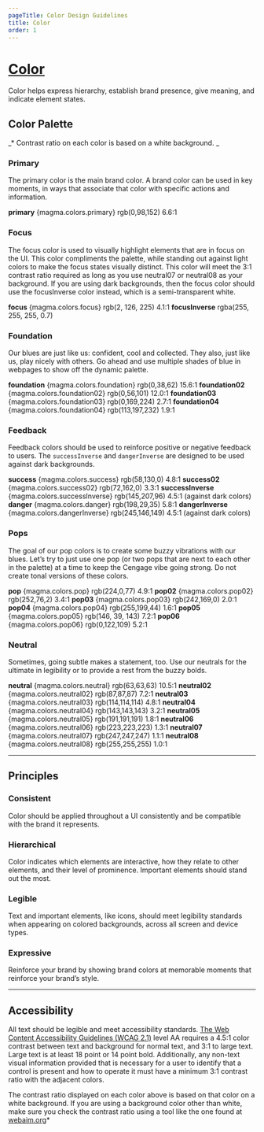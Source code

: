 ```yaml
---
pageTitle: Color Design Guidelines
title: Color
order: 1
---
```



# [Color]('design')

Color helps express hierarchy, establish brand presence, give meaning, and
indicate element states.

## Color Palette

_\* Contrast ratio on each color is based on a white background. _

### Primary

The primary color is the main brand color. A brand color can be used in key moments, in ways that associate that color with specific actions and information.

<div class="swatch-rows">
  <ColorSwatch color={magma.colors.primary}>
    <span>
      <strong>primary</strong>
    </span>
    <span class="color-hex">{magma.colors.primary}</span>
    <span>rgb(0,98,152)</span>
    <span>6.6:1</span>
  </ColorSwatch>
</div>

### Focus

The focus color is used to visually highlight elements that are in focus on the UI. This color compliments the palette, while standing out against light colors to make the focus states visually distinct. This color will meet the 3:1 contrast ratio required as long as you use neutral07 or neutral08 as your background.
If you are using dark backgrounds, then the focus color should use the focusInverse color instead, which is a semi-transparent white.

<div class="swatch-rows">
  <ColorSwatch color={magma.colors.focus}>
    <span>
      <strong>focus</strong>
    </span>
    <span class="color-hex">{magma.colors.focus}</span>
    <span>rgb(2, 126, 225)</span>
    <span>4.1:1</span>
  </ColorSwatch>
  <ColorSwatch color={magma.colors.focusInverse}>
    <span>
      <strong>focusInverse</strong>
    </span>
    <span>rgba(255, 255, 255, 0.7)</span>
  </ColorSwatch>
</div>

### Foundation

Our blues are just like us: confident, cool and collected. They also, just like us, play nicely with others. Go ahead and use multiple shades of blue in webpages to show off the dynamic palette.

<div class="swatch-rows">
  <ColorSwatch color={magma.colors.foundation}>
    <span>
      <strong>foundation</strong>
    </span>
    <span class="color-hex">{magma.colors.foundation}</span>
    <span>rgb(0,38,62)</span>
    <span>15.6:1</span>
  </ColorSwatch>
  <ColorSwatch color={magma.colors.foundation02}>
    <span>
      <strong>foundation02</strong>
    </span>
    <span class="color-hex">{magma.colors.foundation02}</span>
    <span>rgb(0,56,101)</span>
    <span>12.0:1</span>
  </ColorSwatch>
  <ColorSwatch color={magma.colors.foundation03}>
    <span>
      <strong>foundation03</strong>
    </span>
    <span class="color-hex">{magma.colors.foundation03}</span>
    <span>rgb(0,169,224)</span>
    <span>2.7:1</span>
  </ColorSwatch>
  <ColorSwatch color={magma.colors.foundation04}>
    <span>
      <strong>foundation04</strong>
    </span>
    <span class="color-hex">{magma.colors.foundation04}</span>
    <span>rgb(113,197,232)</span>
    <span>1.9:1</span>
  </ColorSwatch>
</div>

### Feedback

Feedback colors should be used to reinforce positive or negative feedback to users. The `successInverse` and `dangerInverse` are designed to be used against dark backgrounds.

<div class="swatch-rows">
  <ColorSwatch color={magma.colors.success}>
    <span>
      <strong>success</strong>
    </span>
    <span class="color-hex">{magma.colors.success}</span>
    <span>rgb(58,130,0)</span>
    <span>4.8:1</span>
  </ColorSwatch>
  <ColorSwatch color={magma.colors.success02}>
    <span>
      <strong>success02</strong>
    </span>
    <span class="color-hex">{magma.colors.success02}</span>
    <span>rgb(72,162,0)</span>
    <span>3.3:1</span>
  </ColorSwatch>
  <ColorSwatch color={magma.colors.successInverse}>
    <span>
      <strong>successInverse</strong>
    </span>
    <span class="color-hex">{magma.colors.successInverse}</span>
    <span>rgb(145,207,96)</span>
    <span>4.5:1 (against dark colors)</span>
  </ColorSwatch>
  <ColorSwatch color={magma.colors.danger}>
    <span>
      <strong>danger</strong>
    </span>
    <span class="color-hex">{magma.colors.danger}</span>
    <span>rgb(198,29,35)</span>
    <span>5.8:1</span>
  </ColorSwatch>
  <ColorSwatch color={magma.colors.dangerInverse}>
    <span>
      <strong>dangerInverse</strong>
    </span>
    <span class="color-hex">{magma.colors.dangerInverse}</span>
    <span>rgb(245,146,149)</span>
    <span>4.5:1 (against dark colors)</span>
  </ColorSwatch>
</div>

### Pops

The goal of our pop colors is to create some buzzy vibrations with our blues. Let’s try to just use one pop (or two pops that are next to each other in the palette) at a time to keep the Cengage vibe going strong. Do not create tonal versions of these colors.

<div class="swatch-rows">
  <ColorSwatch color={magma.colors.pop}>
    <span>
      <strong>pop</strong>
    </span>
    <span class="color-hex">{magma.colors.pop}</span>
    <span>rgb(224,0,77)</span>
    <span>4.9:1</span>
  </ColorSwatch>
  <ColorSwatch color={magma.colors.pop02}>
    <span>
      <strong>pop02</strong>
    </span>
    <span class="color-hex">{magma.colors.pop02}</span>
    <span>rgb(252,76,2)</span>
    <span>3.4:1</span>
  </ColorSwatch>
  <ColorSwatch color={magma.colors.pop03}>
    <span>
      <strong>pop03</strong>
    </span>
    <span class="color-hex">{magma.colors.pop03}</span>
    <span>rgb(242,169,0)</span>
    <span>2.0:1</span>
  </ColorSwatch>
  <ColorSwatch color={magma.colors.pop04}>
    <span>
      <strong>pop04</strong>
    </span>
    <span class="color-hex">{magma.colors.pop04}</span>
    <span>rgb(255,199,44)</span>
    <span>1.6:1</span>
  </ColorSwatch>
  <ColorSwatch color={magma.colors.pop05}>
    <span>
      <strong>pop05</strong>
    </span>
    <span class="color-hex">{magma.colors.pop05}</span>
    <span>rgb(146, 39, 143)</span>
    <span>7.2:1</span>
  </ColorSwatch>
  <ColorSwatch color={magma.colors.pop06}>
    <span>
      <strong>pop06</strong>
    </span>
    <span class="color-hex">{magma.colors.pop06}</span>
    <span>rgb(0,122,109)</span>
    <span>5.2:1</span>
  </ColorSwatch>
</div>

### Neutral

Sometimes, going subtle makes a statement, too. Use our neutrals for the ultimate in legibility or to provide a rest from the buzzy bolds.

<div class="swatch-rows">
  <ColorSwatch color={magma.colors.neutral}>
    <span>
      <strong>neutral</strong>
    </span>
    <span class="color-hex">{magma.colors.neutral}</span>
    <span>rgb(63,63,63)</span>
    <span>10.5:1</span>
  </ColorSwatch>
  <ColorSwatch color={magma.colors.neutral02}>
    <span>
      <strong>neutral02</strong>
    </span>
    <span class="color-hex">{magma.colors.neutral02}</span>
    <span>rgb(87,87,87)</span>
    <span>7.2:1</span>
  </ColorSwatch>
  <ColorSwatch color={magma.colors.neutral03}>
    <span>
      <strong>neutral03</strong>
    </span>
    <span class="color-hex">{magma.colors.neutral03}</span>
    <span>rgb(114,114,114)</span>
    <span>4.8:1</span>
  </ColorSwatch>
  <ColorSwatch color={magma.colors.neutral04}>
    <span>
      <strong>neutral04</strong>
    </span>
    <span class="color-hex">{magma.colors.neutral04}</span>
    <span>rgb(143,143,143)</span>
    <span>3.2:1</span>
  </ColorSwatch>
  <ColorSwatch color={magma.colors.neutral05}>
    <span>
      <strong>neutral05</strong>
    </span>
    <span class="color-hex">{magma.colors.neutral05}</span>
    <span>rgb(191,191,191)</span>
    <span>1.8:1</span>
  </ColorSwatch>
  <ColorSwatch color={magma.colors.neutral06}>
    <span>
      <strong>neutral06</strong>
    </span>
    <span>{magma.colors.neutral06}</span>
    <span>rgb(223,223,223)</span>
    <span>1.3:1</span>
  </ColorSwatch>
  <ColorSwatch color={magma.colors.neutral07}>
    <span>
      <strong>neutral07</strong>
    </span>
    <span class="color-hex">{magma.colors.neutral07}</span>
    <span>rgb(247,247,247)</span>
    <span>1.1:1</span>
  </ColorSwatch>
  <ColorSwatch color={magma.colors.neutral08}>
    <span>
      <strong>neutral08</strong>
    </span>
    <span class="color-hex">{magma.colors.neutral08}</span>
    <span>rgb(255,255,255)</span>
    <span>1.0:1</span>
  </ColorSwatch>
</div>

---

## Principles

### Consistent

Color should be applied throughout a UI consistently and be compatible with the brand it represents.

### Hierarchical

Color indicates which elements are interactive, how they relate to other elements, and their level of prominence. Important elements should stand out the most.

### Legible

Text and important elements, like icons, should meet legibility standards when appearing on colored backgrounds, across all screen and device types.

### Expressive

Reinforce your brand by showing brand colors at memorable moments that reinforce your brand’s style.

---

## Accessibility

All text should be legible and meet accessibility standards. [The Web Content Accessibility Guidelines (WCAG 2.1)](https://www.w3.org/TR/WCAG21/#contrast-minimum) level AA requires a 4.5:1 color contrast between text and background for normal text, and 3:1 to large text. Large text is at least 18 point or 14 point bold. Additionally, any non-text visual information provided that is necessary for a user to identify that a control is present and how to operate it must have a minimum 3:1 contrast ratio with the adjacent colors.

The contrast ratio displayed on each color above is based on that color on a white background. If you are using a background color other than white, make sure you check the contrast ratio using a tool like the one found at [webaim.org](https://webaim.org/resources/contrastchecker/)\*
